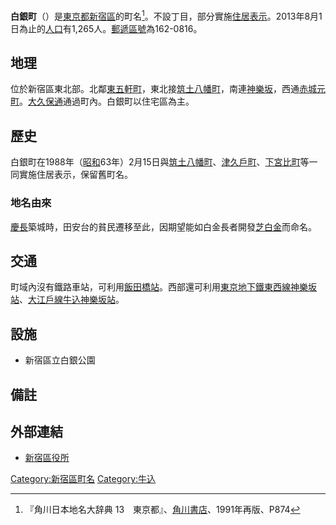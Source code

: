 {{coord|35.703788|N|139.737741|E|display=title}}
{{Pathnav|日本|東京都|新宿區|name=白銀町|frame=1}}
{{Infobox Settlement
|official_name = 白銀町
|native_name =
|settlement_type = [[町|町]]
|image_skyline =
|imagesize =
|image_caption =
|image_flag =
|image_seal =
| image_map =
| map_caption =
| pushpin_map = Tokyo city
|subdivision_type = [[國家|國家]]
|subdivision_name = [[File:Flag_of_Japan.svg|border]] [[日本|日本]]
|subdivision_type1 = [[都道府縣|都道府縣]]
|subdivision_name1 = [[File:Flag_of_Tokyo_Prefecture.svg|25px]] [[東京都|東京都]]
|subdivision_type2 = [[東京都區部|特別區]]
|subdivision_name2 = [[File:Flag_of_Shinjuku,_Tokyo.svg|25px]] [[新宿區|新宿區]]
|established_title =
|established_date =
|government_type =
|leader_title =
|leader_name =
|area_magnitude =
|area_total_sq_mi =
|area_total_km2 =
|area_land_sq_mi =
|area_land_km2 =
|area_urban_sq_mi =
|area_urban_km2 =
|area_metro_km2 =
|area_metro_sq_mi =
|population_as_of= 2013年（平成25年）8月1日
|population_footnotes =
|population_total = 1265
|population_urban =
|population_metro =
|population_density_sq_mi =
|population_density_km2 =
| timezone = [[日本標準時間|JST]]
| utc_offset = +9
|timezone_DST =
|utc_offset_DST =
|latd=35|latm=42|lats=13.64|latNS=N
|longd=139|longm=44|longs=15.87|longEW=E
|elevation_footnotes=
|elevation_m =
|elevation_ft =
|postal_code_type = [[郵遞區號|郵遞區號]]
|postal_code = 162-0816
|area_code =
|website =
|footnotes =
}}
'''白銀町'''（{{jpn|j=白銀町|hg=しろがねちょう|rm=Shiroganechō|f=y}}）是[[東京都|東京都]][[新宿區|新宿區]]的町名<ref name="kado">『角川日本地名大辞典 13　東京都』、[[角川書店|角川書店]]、1991年再版、P874</ref>。不設丁目，部分實施[[住居表示|住居表示]]。2013年8月1日為止的[[人口|人口]]有1,265人。[[郵遞區號|郵遞區號]]為162-0816。

== 地理 ==
位於新宿區東北部。北鄰[[東五軒町|東五軒町]]，東北接[[筑土八幡町|筑土八幡町]]，南連[[神樂坂|神樂坂]]，西通[[赤城元町|赤城元町]]。[[大久保通|大久保通]]通過町內。白銀町以住宅區為主。

==歷史==
白銀町在1988年（[[昭和|昭和]]63年）2月15日與[[筑土八幡町|筑土八幡町]]、[[津久戶町|津久戶町]]、[[下宮比町|下宮比町]]等一同實施住居表示，保留舊町名。
=== 地名由來 ===
[[慶長|慶長]]築城時，田安台的貧民遷移至此，因期望能如白金長者開發[[白金_(東京都港區)|芝白金]]而命名。

== 交通 ==
町域內沒有鐵路車站，可利用[[飯田橋站|飯田橋站]]。西部還可利用[[東京地下鐵|東京地下鐵]][[東京地下鐵東西線|東西線]][[神樂坂站|神樂坂站]]、[[都營地下鐵大江戶線|大江戶線]][[牛込神樂坂站|牛込神樂坂站]]。

== 設施 ==
* 新宿區立白銀公園

== 備註 ==
{{reflist}}

== 外部連結 ==
* [http://www.city.shinjuku.lg.jp/ 新宿區役所] {{Wayback|url=http://www.city.shinjuku.lg.jp/ |date=20130630141142 }}

{{新宿區的町名}}

{{DEFAULTSORT:Shiroganecho}}
[[Category:新宿區町名|Category:新宿區町名]]
[[Category:牛込|Category:牛込]]